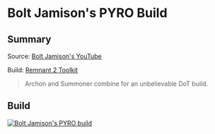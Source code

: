 
# Bolt Jamison's PYRO Build

## Summary

Source: [Bolt Jamison's YouTube](https://www.youtube.com/watch?v=qL99qByOH80&t=377s)

Build: [Remnant 2 Toolkit](https://www.remnant2toolkit.com/builder?name=Bolt+Jamison%27s+PYRO+Build&archtype=og1fvq%2Cog0bwx&skill=9w7c5j%2Co7pvqx&amulet=8jy9hv&helm=ce8izt&torso=dd5s6k&legs=zk58sf&gloves=ms9geh&relic=thgp2z&weapon=rbpz53%2C5o3cq4%2Ctldnuq&ring=gv12gw%2Cb76cdv%2C9ng83z%2Ckx65km&trait=m6i4dl%3B10%2Cysp1wu%3B10%2Cvn3gsg%3B10%2Cosj7se%3B10%2C3ochlm%3B10%2Cpbak5a%3B10%2Co6mx2t%3B10%2Cp4b2v6%3B10%2Cqcvmt0%3B10%2Cykxzf1%3B10%2Cwgzz0q%3B5%2C7z3ejv%3B5&relicfragment=zkr2us%2Cerp2mp%2Cs8pkj3&mod=9vzb9r%2C7ztoh8%2Cs7ozpe&mutator=b07g02%2Cm87yf6%2C0xx8tz&concoction=qj302c)

> Archon and Summoner combine for an unbelievable DoT build.

## Build

[![Bolt Jamison's PYRO build](https://d2sqltdcj8czo5.cloudfront.net/featured-builds/bolt_jamisons_PYRO.png)](https://www.remnant2toolkit.com/builder?name=Bolt+Jamison%27s+PYRO+Build&archtype=og1fvq%2Cog0bwx&skill=9w7c5j%2Co7pvqx&amulet=8jy9hv&helm=ce8izt&torso=dd5s6k&legs=zk58sf&gloves=ms9geh&relic=thgp2z&weapon=rbpz53%2C5o3cq4%2Ctldnuq&ring=gv12gw%2Cb76cdv%2C9ng83z%2Ckx65km&trait=m6i4dl%3B10%2Cysp1wu%3B10%2Cvn3gsg%3B10%2Cosj7se%3B10%2C3ochlm%3B10%2Cpbak5a%3B10%2Co6mx2t%3B10%2Cp4b2v6%3B10%2Cqcvmt0%3B10%2Cykxzf1%3B10%2Cwgzz0q%3B5%2C7z3ejv%3B5&relicfragment=zkr2us%2Cerp2mp%2Cs8pkj3&mod=9vzb9r%2C7ztoh8%2Cs7ozpe&mutator=b07g02%2Cm87yf6%2C0xx8tz&concoction=qj302c)
